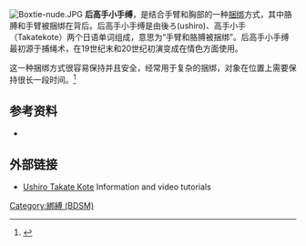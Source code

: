 [[File:Boxtie-nude.JPG|thumb]]
'''后高手小手缚'''，是结合手臂和胸部的一种[[捆绑|捆绑]]方式，其中胳膊和手臂被捆绑在背后。后高手小手缚是由後ろ(ushiro)、高手小手（Takatekote）两个日语单词组成，意思为“手臂和胳膊被捆绑”。后高手小手缚最初源于捕绳术，在19世纪末和20世纪初演变成在情色方面使用。

这一种捆绑方式很容易保持并且安全，经常用于复杂的捆绑，对象在位置上需要保持很长一段时间。<ref>{{Cite web |url=http://www.restrainedelegance.com/preview/lexicon1/icons/index.php |title=Description on Restrained elegance, retrieved on Aug 26, 2009 |accessdate=2015-10-23 |archive-date=2017-08-23 |archive-url=https://web.archive.org/web/20170823184337/http://www.restrainedelegance.com/preview/lexicon1/icons/index.php |dead-url=no }}</ref>

==参考资料==
<references/>
* {{cite book
  | last = Harrington
  | first = Lee
  | title = Shibari You Can Use
  | publisher = 
  | year = 
  | isbn = 978-0-615-14490-0
  | pages = 77–88
}}

==外部链接==
* [https://web.archive.org/web/20130906152726/http://naturallytwisted.co/community/knots-and-tying/suspension-tsuri/ushiru-takatekote-shibari-%E5%BE%8C%E3%82%8D-%E9%AB%98%E6%89%8B%E5%B0%8F%E6%89%8B-%E7%B8%9B%E3%82%8A/ Ushiro Takate Kote] Information and video tutorials

{{BDSM}}
[[Category:綁縛_(BDSM)|Category:綁縛 (BDSM)]]